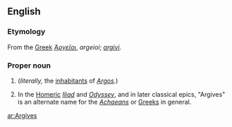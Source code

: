 ==English==
{{wikipedia}}

===Etymology===
From the [[Greek]] ''[[Ἀργεῖοι]]'', ''argeioi''; {{L.}} ''[[argivi]]''. 

===Proper noun===
{{en-proper noun}}

# {{plural of|Argive}} (''literally,'' the [[inhabitants]] of ''[[Argos]]''.)
#In the [[Homer]]ic ''[[Iliad]]'' and ''[[Odyssey]]'', and in later classical epics, "Argives" is an alternate name for the ''[[Achaeans]]'' or [[Greeks]] in general.

[[ar:Argives]]